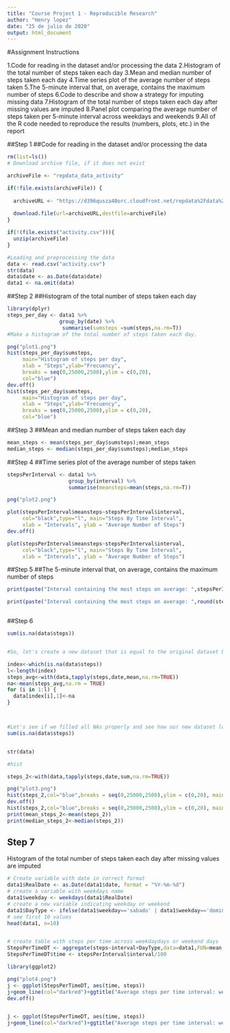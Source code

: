```yaml
---
title: "Course Project 1 - Reproducible Research"
author: "Henry lopez"
date: "25 de julio de 2020"
output: html_document
---
```


#Assignment Instructions

1.Code for reading in the dataset and/or processing the data
2.Histogram of the total number of steps taken each day
3.Mean and median number of steps taken each day
4.Time series plot of the average number of steps taken
5.The 5-minute interval that, on average, contains the maximum number of steps
6.Code to describe and show a strategy for imputing missing data
7.Histogram of the total number of steps taken each day after missing values are imputed
8.Panel plot comparing the average number of steps taken per 5-minute interval across weekdays and weekends
9.All of the R code needed to reproduce the results (numbers, plots, etc.) in the report


##Step 1
##Code for reading in the dataset and/or processing the data
```r
rm(list=ls())
# Download archive file, if it does not exist

archiveFile <- "repdata_data_activity"

if(!file.exists(archiveFile)) {
  
  archiveURL <- "https://d396qusza40orc.cloudfront.net/repdata%2Fdata%2Factivity.zip"
  
  download.file(url=archiveURL,destfile=archiveFile)
}

if(!(file.exists("activity.csv"))){ 
  unzip(archiveFile) 
}

#Loading and preprocessing the data
data <- read.csv("activity.csv")
str(data)
data$date <- as.Date(data$date)
data1 <- na.omit(data)
```



##Step 2
##Histogram of the total number of steps taken each day
```r
library(dplyr)
steps_per_day <- data1 %>% 
                 group_by(date) %>% 
                  summarise(sumsteps =sum(steps,na.rm=T))
#Make a histogram of the total number of steps taken each day.

png("plot1.png")
hist(steps_per_day$sumsteps,
     main="Histogram of steps per day",
     xlab = "Steps",ylab="Frecuency",
     breaks = seq(0,25000,2500),ylim = c(0,20),
     col="blue")
dev.off()
hist(steps_per_day$sumsteps,
     main="Histogram of steps per day",
     xlab = "Steps",ylab="Frecuency",
     breaks = seq(0,25000,2500),ylim = c(0,20),
     col="blue")


```

##Step 3
##Mean and median number of steps taken each day
```r
mean_steps <- mean(steps_per_day$sumsteps);mean_steps
median_steps <- median(steps_per_day$sumsteps);median_steps
```


##Step 4
##Time series plot of the average number of steps taken
```r
stepsPerInterval <- data1 %>% 
                    group_by(interval) %>% 
                    summarise(meansteps=mean(steps,na.rm=T))

png("plot2.png")

plot(stepsPerInterval$meansteps~stepsPerInterval$interval,
     col="black",type="l", main="Steps By Time Interval",
     xlab = "Intervals", ylab = "Average Number of Steps")
dev.off()

plot(stepsPerInterval$meansteps~stepsPerInterval$interval,
     col="black",type="l", main="Steps By Time Interval",
     xlab = "Intervals", ylab = "Average Number of Steps")

```


##Step 5
##The 5-minute interval that, on average, contains the maximum number of steps
```r

print(paste("Interval containing the most steps on average: ",stepsPerInterval$interval[stepsPerInterval$meansteps==max(stepsPerInterval$meansteps)]))

print(paste("Interval containing the most steps on average: ",round(stepsPerInterval$meansteps[stepsPerInterval$meansteps==max(stepsPerInterval$meansteps)])),digits = 4)



```


##Step 6
```r

sum(is.na(data$steps))


#So, let's create a new dataset that is equal to the original dataset but with the missing data filled in.

index<-which(is.na(data$steps))
l<-length(index)
steps_avg<-with(data,tapply(steps,date,mean,na.rm=TRUE))
na<-mean(steps_avg,na.rm = TRUE)
for (i in 1:l) {
  data[index[i],1]<-na
}



#Let's see if we filled all NAs properly and see how our new dataset looks like
sum(is.na(data$steps))


str(data)

#hist

steps_2<-with(data,tapply(steps,date,sum,na.rm=TRUE))

png("plot3.png")
hist(steps_2,col="blue",breaks = seq(0,25000,2500),ylim = c(0,20), main = "Total number of steps taken each day (filled data)",xlab = "Number of steps per day")
dev.off()
hist(steps_2,col="blue",breaks = seq(0,25000,2500),ylim = c(0,20), main = "Total number of steps taken each day (filled data)",xlab = "Number of steps per day")
print(mean_steps_2<-mean(steps_2))
print(median_steps_2<-median(steps_2))
```  

## Step 7
Histogram of the total number of steps taken each day after missing values are imputed
```r
# Create variable with date in correct format
data1$RealDate <- as.Date(data1$date, format = "%Y-%m-%d")
# create a variable with weekdays name
data1$weekday <- weekdays(data1$RealDate)
# create a new variable indicating weekday or weekend
data1$DayType <- ifelse(data1$weekday=='sabado' | data1$weekday=='domingo', 'weekend','weekday')
# see first 10 values
head(data1, n=10)


# create table with steps per time across weekdaydays or weekend days
StepsPerTimeDT <- aggregate(steps~interval+DayType,data=data1,FUN=mean,na.action=na.omit)
StepsPerTimeDT$time <- stepsPerInterval$interval/100

library(ggplot2)

png("plot4.png")
j <- ggplot(StepsPerTimeDT, aes(time, steps))
j+geom_line(col="darkred")+ggtitle("Average steps per time interval: weekdays vs. weekends")+xlab("Time")+ylab("Steps")+theme(plot.title = element_text(face="bold", size=12))+facet_grid(DayType ~ .)
dev.off()


j <- ggplot(StepsPerTimeDT, aes(time, steps))
j+geom_line(col="darkred")+ggtitle("Average steps per time interval: weekdays vs. weekends")+xlab("Time")+ylab("Steps")+theme(plot.title = element_text(face="bold", size=12))+facet_grid(DayType ~ .)
```  




